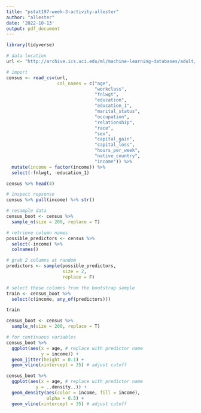 ```yaml
---
title: "pstat197-week-3-activity-allester"
author: "allester"
date: '2022-10-13'
output: pdf_document
---
```


```r
library(tidyverse)

# data location
url <- "http://archive.ics.uci.edu/ml/machine-learning-databases/adult/adult.data"

# import
census <- read_csv(url,
                   col_names = c("age", 
                                 "workclass", 
                                 "fnlwgt", 
                                 "education",
                                 "education_1",
                                 "marital_status",
                                 "occupation",
                                 "relationship",
                                 "race",
                                 "sex",
                                 "capital_gain",
                                 "capital_loss",
                                 "hours_per_week",
                                 "native_country",
                                 "income")) %>%
  mutate(income = factor(income)) %>%
  select(-fnlwgt, -education_1)

census %>% head(4)
```

```r
# inspect repsonse
census %>% pull(income) %>% str()
```

```r
# resample data
census_boot <- census %>%
  sample_n(size = 200, replace = T)
```

```r
# retrieve column names
possible_predictors <- census %>% 
  select(-income) %>%
  colnames()

# grab 2 columns at random
predictors <- sample(possible_predictors,
                     size = 2, 
                     replace = F)

# select these columns from the bootstrap sample
train <- census_boot %>% 
  select(c(income, any_of(predictors)))
```


```r
train
```

```r
census_boot <- census %>% 
  sample_n(size = 200, replace = T)

# for continuous variables
census_boot %>%
  ggplot(aes(x = age, # replace with predictor name 
             y = income)) +
  geom_jitter(height = 0.1) +
  geom_vline(xintercept = 35) # adjust cutoff


```

``` r
census_boot %>%
  ggplot(aes(x = age, # replace with predictor name
           y = ..density..)) +
  geom_density(aes(color = income, fill = income),
               alpha = 0.5) +
  geom_vline(xintercept = 35) # adjust cutoff
```
